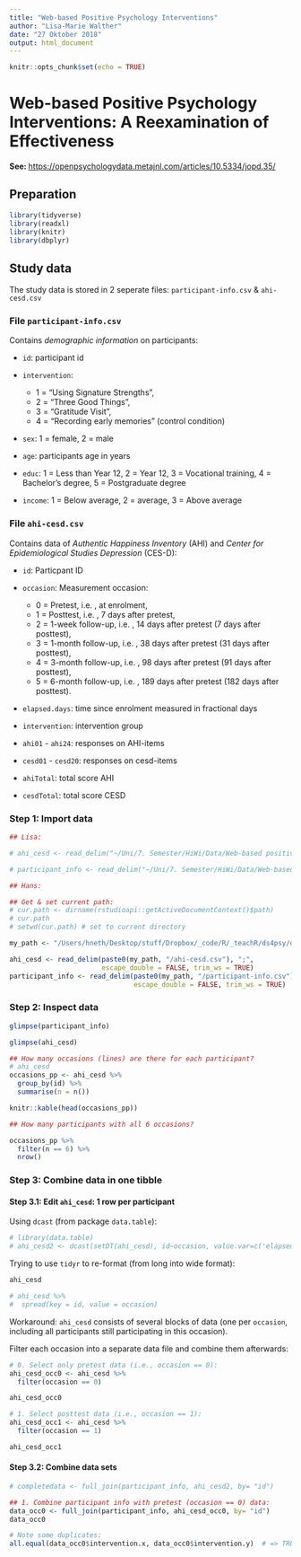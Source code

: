 ```yaml
---
title: "Web-based Positive Psychology Interventions"
author: "Lisa-Marie Walther"
date: "27 Oktober 2018"
output: html_document
---
```


```r
knitr::opts_chunk$set(echo = TRUE)
```

# Web-based Positive Psychology Interventions: A Reexamination of Effectiveness

**See: **<https://openpsychologydata.metajnl.com/articles/10.5334/jopd.35/>

## Preparation

```r
library(tidyverse)
library(readxl)
library(knitr)
library(dbplyr)
```

## Study data

The study data is stored in 2 seperate files: `participant-info.csv` & `ahi-cesd.csv`

### File `participant-info.csv`

Contains _demographic information_ on participants:

* `id`: participant id

* `intervention`: 

    - 1 = “Using Signature Strengths”, 
    - 2 = “Three Good Things”, 
    - 3 = “Gratitude Visit”, 
    - 4 = “Recording early memories” (control condition)

* `sex`: 1 = female, 2 = male

* `age`: participants age in years

* `educ`: 1 = Less than Year 12, 2 = Year 12, 3 = Vocational training, 4 = Bachelor’s degree, 5 = Postgraduate degree

* `income`: 1 = Below average, 2 = average, 3 = Above average

### File `ahi-cesd.csv`

Contains data of _Authentic Happiness Inventory_ (AHI) and _Center for Epidemiological Studies Depression_ (CES-D):

* `id`: Particpant ID

* `occasion`: Measurement occasion: 

    - 0 = Pretest, i.e. , at enrolment, 
    - 1 = Posttest, i.e. , 7 days after pretest, 
    - 2 = 1-week follow-up, i.e. , 14 days after pretest (7 days after posttest), 
    - 3 = 1-month follow-up, i.e. , 38 days after pretest (31 days after posttest), 
    - 4 = 3-month follow-up, i.e. , 98 days after pretest (91 days after posttest), 
    - 5 = 6-month follow-up, i.e. , 189 days after pretest (182 days after posttest).

* `elapsed.days`: time since enrolment measured in fractional days	

* `intervention`: intervention group

* `ahi01` - `ahi24`: responses on AHI-items

* `cesd01` - `cesd20`: responses on cesd-items

* `ahiTotal`: total score AHI

* `cesdTotal`: total score CESD


### Step 1: Import data

```r
## Lisa:

# ahi_cesd <- read_delim("~/Uni/7. Semester/HiWi/Data/Web-based positive psychology interventions/ahi-cesd.csv", ";", escape_double = FALSE, trim_ws = TRUE)

# participant_info <- read_delim("~/Uni/7. Semester/HiWi/Data/Web-based positive psychology interventions/participant-info.csv", ";", escape_double = FALSE, trim_ws = TRUE)

## Hans: 

## Get & set current path:
# cur.path <- dirname(rstudioapi::getActiveDocumentContext()$path)
# cur.path
# setwd(cur.path) # set to current directory

my_path <- "/Users/hneth/Desktop/stuff/Dropbox/_code/R/_teachR/ds4psy/data/_posPsy"

ahi_cesd <- read_delim(paste0(my_path, "/ahi-cesd.csv"), ";", 
                       escape_double = FALSE, trim_ws = TRUE)
participant_info <- read_delim(paste0(my_path, "/participant-info.csv"), ";", 
                               escape_double = FALSE, trim_ws = TRUE)

```

### Step 2: Inspect data

```r
glimpse(participant_info)

glimpse(ahi_cesd)

## How many occasions (lines) are there for each participant?
# ahi_cesd
occasions_pp <- ahi_cesd %>%
  group_by(id) %>%
  summarise(n = n())

knitr::kable(head(occasions_pp))

## How many participants with all 6 occasions?

occasions_pp %>%
  filter(n == 6) %>%
  nrow()
```

### Step 3: Combine data in one tibble

#### Step 3.1: Edit `ahi_cesd`: 1 row per participant

Using `dcast` (from package `data.table`): 

```r
# library(data.table)
# ahi_cesd2 <- dcast(setDT(ahi_cesd), id~occasion, value.var=c('elapsed.days':'cesdTotal'))
```

Trying to use `tidyr` to re-format (from long into wide format):

```r
ahi_cesd

# ahi_cesd %>%
#  spread(key = id, value = occasion)
```

Workaround: `ahi_cesd` consists of several blocks of data (one per `occasion`, including all participants still participating in this occasion).  

Filter each occasion into a separate data file and combine them afterwards:

```r
# 0. Select only pretest data (i.e., occasion == 0):
ahi_cesd_occ0 <- ahi_cesd %>%
  filter(occasion == 0)

ahi_cesd_occ0

# 1. Select posttest data (i.e., occasion == 1):
ahi_cesd_occ1 <- ahi_cesd %>%
  filter(occasion == 1)

ahi_cesd_occ1
```

#### Step 3.2: Combine data sets

```r
# completedata <- full_join(participant_info, ahi_cesd2, by= "id")

## 1. Combine participant info with pretest (occasion == 0) data:
data_occ0 <- full_join(participant_info, ahi_cesd_occ0, by= "id")
data_occ0

# Note some duplicates:  
all.equal(data_occ0$intervention.x, data_occ0$intervention.y)  # => TRUE
```


```r

```

```r

```

```r

```

```r

```

```r

```


